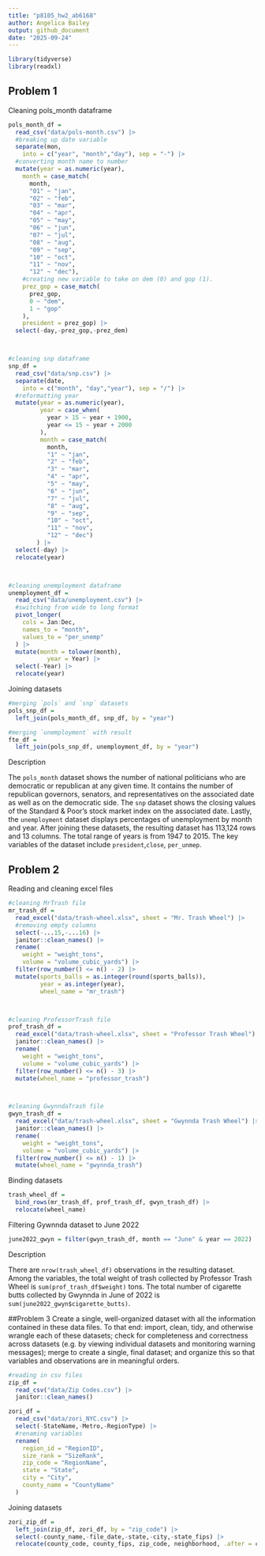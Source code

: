 ```yaml
---
title: "p8105_hw2_ab6168"
author: Angelica Bailey
output: github_document
date: "2025-09-24"
---
```


```r
library(tidyverse)
library(readxl)
```


## Problem 1

Cleaning pols_month dataframe
```r
pols_month_df = 
  read_csv("data/pols-month.csv") |> 
  #breaking up date variable
  separate(mon,
    into = c("year", "month","day"), sep = "-") |> 
  #converting month name to number
  mutate(year = as.numeric(year),
    month = case_match(
      month,
      "01" ~ "jan",
      "02" ~ "feb",
      "03" ~ "mar",
      "04" ~ "apr",
      "05" ~ "may",
      "06" ~ "jun",
      "07" ~ "jul",
      "08" ~ "aug",
      "09" ~ "sep",
      "10" ~ "oct",
      "11" ~ "nov",
      "12" ~ "dec"),
    #creating new variable to take on dem (0) and gop (1).
    prez_gop = case_match(
      prez_gop,
      0 ~ "dem",
      1 ~ "gop"
    ),
    president = prez_gop) |> 
  select(-day,-prez_gop,-prez_dem)



#cleaning snp dataframe
snp_df = 
  read_csv("data/snp.csv") |> 
  separate(date,
    into = c("month", "day","year"), sep = "/") |> 
  #reformatting year
  mutate(year = as.numeric(year),
         year = case_when(
           year > 15 ~ year + 1900,
           year <= 15 ~ year + 2000
         ),
         month = case_match(
           month,
           "1" ~ "jan",
           "2" ~ "feb",
           "3" ~ "mar",
           "4" ~ "apr",
           "5" ~ "may",
           "6" ~ "jun",
           "7" ~ "jul",
           "8" ~ "aug",
           "9" ~ "sep",
           "10" ~ "oct",
           "11" ~ "nov",
           "12" ~ "dec")
        ) |> 
  select(-day) |> 
  relocate(year)



#cleaning unemployment dataframe
unemployment_df = 
  read_csv("data/unemployment.csv") |> 
  #switching from wide to long format
  pivot_longer(
    cols = Jan:Dec,
    names_to = "month",
    values_to = "per_unemp"
  ) |> 
  mutate(month = tolower(month), 
           year = Year) |> 
  select(-Year) |> 
  relocate(year)


```


Joining datasets

```r
#merging `pols` and `snp` datasets
pols_snp_df =
  left_join(pols_month_df, snp_df, by = "year") 

#merging `unemployment` with result
fte_df =
  left_join(pols_snp_df, unemployment_df, by = "year")
```

Description

The `pols_month` dataset shows the number of national politicians who are democratic or republican at any given time. It contains the number of republican governors, senators, and representatives on the associated date as well as on the democratic side. The `snp` dataset shows the closing values of the Standard & Poor's stock market index on the associated date. Lastly, the `unemployment` dataset displays percentages of unemployment by month and year. After joining these datasets, the resulting dataset has 113,124 rows and 13 columns. The total range of years is from 1947 to 2015. The key variables of the dataset include `president`,`close`, `per_unmep`.


## Problem 2

Reading and cleaning excel files
```r
#cleaning MrTrash file
mr_trash_df = 
  read_excel("data/trash-wheel.xlsx", sheet = "Mr. Trash Wheel") |> 
  #removing empty columns
  select(-...15,-...16) |> 
  janitor::clean_names() |> 
  rename(
    weight = "weight_tons",
    volume = "volume_cubic_yards") |> 
  filter(row_number() <= n() - 2) |>
  mutate(sports_balls = as.integer(round(sports_balls)),
         year = as.integer(year),
         wheel_name = "mr_trash")



#cleaning ProfessorTrash file  
prof_trash_df = 
  read_excel("data/trash-wheel.xlsx", sheet = "Professor Trash Wheel") |>
  janitor::clean_names() |> 
  rename(
    weight = "weight_tons",
    volume = "volume_cubic_yards") |> 
  filter(row_number() <= n() - 3) |> 
  mutate(wheel_name = "professor_trash")



#cleaning GwynndaTrash file
gwyn_trash_df =
  read_excel("data/trash-wheel.xlsx", sheet = "Gwynnda Trash Wheel") |> 
  janitor::clean_names() |> 
  rename(
    weight = "weight_tons",
    volume = "volume_cubic_yards") |> 
  filter(row_number() <= n() - 1) |> 
  mutate(wheel_name = "gwynnda_trash")

```


Binding datasets
```r
trash_wheel_df =
  bind_rows(mr_trash_df, prof_trash_df, gwyn_trash_df) |> 
  relocate(wheel_name)
```



Filtering Gywnnda dataset to June 2022
```r
june2022_gwyn = filter(gwyn_trash_df, month == "June" & year == 2022)
```


Description

There are `nrow(trash_wheel_df)` observations in the resulting dataset. Among the variables, the total weight of trash collected by Professor Trash Wheel is `sum(prof_trash_df$weight)` tons. The total number of cigarette butts collected by Gwynnda in June of 2022 is  `sum(june2022_gwyn$cigarette_butts)`.



##Problem 3
Create a single, well-organized dataset with all the information contained in these data files. To that end: import, clean, tidy, and otherwise wrangle each of these datasets; check for completeness and correctness across datasets (e.g. by viewing individual datasets and monitoring warning messages); merge to create a single, final dataset; and organize this so that variables and observations are in meaningful orders.



```r
#reading in csv files
zip_df = 
  read_csv("data/Zip Codes.csv") |> 
  janitor::clean_names()

zori_df =
  read_csv("data/zori_NYC.csv") |> 
  select(-StateName,-Metro,-RegionType) |> 
  #renaming variables
  rename(
    region_id = "RegionID",
    size_rank = "SizeRank",
    zip_code = "RegionName",
    state = "State",
    city = "City",
    county_name = "CountyName"
  )

```



Joining datasets

```r
zori_zip_df =
  left_join(zip_df, zori_df, by = "zip_code") |> 
  select(-county_name,-file_date,-state,-city,-state_fips) |> 
  relocate(county_code, county_fips, zip_code, neighborhood, .after = county)
  
```






